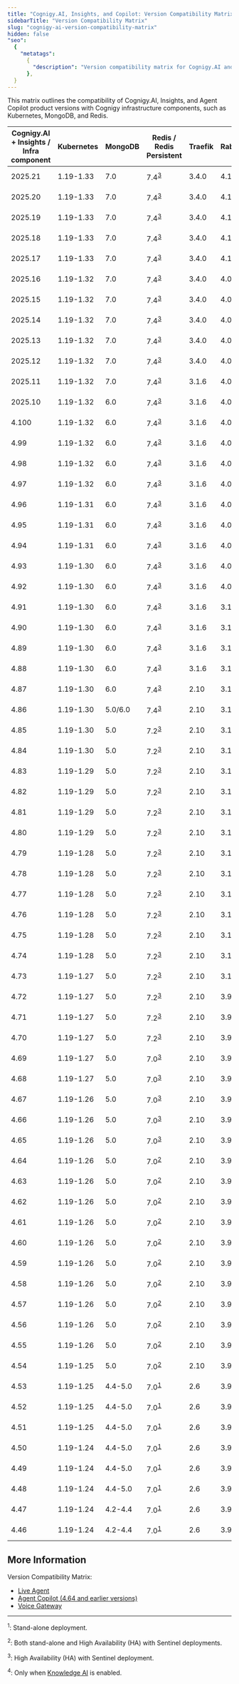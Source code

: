 ```yaml
---
title: "Cognigy.AI, Insights, and Copilot: Version Compatibility Matrix"
sidebarTitle: "Version Compatibility Matrix"
slug: "cognigy-ai-version-compatibility-matrix"
hidden: false
"seo":
  {
    "metatags":
      {
        "description": "Version compatibility matrix for Cognigy.AI and Infrastructure Components provides valuable insights and ensures seamless integration and upgrades for optimal performance.",
      },
  }
---
```



This matrix outlines the compatibility of Cognigy.AI, Insights, and Agent Copilot product versions with Cognigy infrastructure components,
such as Kubernetes, MongoDB, and Redis.

<InstallationOnPremCompatibilityMatrixNote />

| Cognigy.AI + Insights /<br/> Infra component | Kubernetes | MongoDB | Redis / Redis Persistent      | Traefik | RabbitMQ | Helm          | Qdrant                           |
| -------------------------------------------- | ---------- | ------- | ----------------------------- | ------- | -------- | ------------- | -------------------------------- |
| 2025.21                                      | 1.19-1.33  | 7.0     | 7.4<sup>[3](#footnote3)</sup> | 3.4.0   | 4.1      | 3.9 or higher | 1.15.4<sup>[4](#footnote4)</sup> |
| 2025.20                                      | 1.19-1.33  | 7.0     | 7.4<sup>[3](#footnote3)</sup> | 3.4.0   | 4.1      | 3.9 or higher | 1.13.4<sup>[4](#footnote4)</sup> |
| 2025.19                                      | 1.19-1.33  | 7.0     | 7.4<sup>[3](#footnote3)</sup> | 3.4.0   | 4.1      | 3.9 or higher | 1.13.4<sup>[4](#footnote4)</sup> |
| 2025.18                                      | 1.19-1.33  | 7.0     | 7.4<sup>[3](#footnote3)</sup> | 3.4.0   | 4.1      | 3.9 or higher | 1.13.4<sup>[4](#footnote4)</sup> |
| 2025.17                                      | 1.19-1.33  | 7.0     | 7.4<sup>[3](#footnote3)</sup> | 3.4.0   | 4.1      | 3.9 or higher | 1.13.4<sup>[4](#footnote4)</sup> |
| 2025.16                                      | 1.19-1.32  | 7.0     | 7.4<sup>[3](#footnote3)</sup> | 3.4.0   | 4.0      | 3.9 or higher | 1.13.4<sup>[4](#footnote4)</sup> |
| 2025.15                                      | 1.19-1.32  | 7.0     | 7.4<sup>[3](#footnote3)</sup> | 3.4.0   | 4.0      | 3.9 or higher | 1.13.4<sup>[4](#footnote4)</sup> |
| 2025.14                                      | 1.19-1.32  | 7.0     | 7.4<sup>[3](#footnote3)</sup> | 3.4.0   | 4.0      | 3.9 or higher | 1.13.4<sup>[4](#footnote4)</sup> |
| 2025.13                                      | 1.19-1.32  | 7.0     | 7.4<sup>[3](#footnote3)</sup> | 3.4.0   | 4.0      | 3.9 or higher | 1.8<sup>[4](#footnote4)</sup>    |
| 2025.12                                      | 1.19-1.32  | 7.0     | 7.4<sup>[3](#footnote3)</sup> | 3.4.0   | 4.0      | 3.9 or higher | 1.8<sup>[4](#footnote4)</sup>    |
| 2025.11                                      | 1.19-1.32  | 7.0     | 7.4<sup>[3](#footnote3)</sup> | 3.1.6   | 4.0      | 3.9 or higher | 1.8<sup>[4](#footnote4)</sup>    |
| 2025.10                                      | 1.19-1.32  | 6.0     | 7.4<sup>[3](#footnote3)</sup> | 3.1.6   | 4.0      | 3.9 or higher | 1.8<sup>[4](#footnote4)</sup>    |
| 4.100                                        | 1.19-1.32  | 6.0     | 7.4<sup>[3](#footnote3)</sup> | 3.1.6   | 4.0      | 3.9 or higher | 1.8<sup>[4](#footnote4)</sup>    |
| 4.99                                         | 1.19-1.32  | 6.0     | 7.4<sup>[3](#footnote3)</sup> | 3.1.6   | 4.0      | 3.9 or higher | 1.8<sup>[4](#footnote4)</sup>    |
| 4.98                                         | 1.19-1.32  | 6.0     | 7.4<sup>[3](#footnote3)</sup> | 3.1.6   | 4.0      | 3.9 or higher | 1.8<sup>[4](#footnote4)</sup>    |
| 4.97                                         | 1.19-1.32  | 6.0     | 7.4<sup>[3](#footnote3)</sup> | 3.1.6   | 4.0      | 3.9 or higher | 1.8<sup>[4](#footnote4)</sup>    |
| 4.96                                         | 1.19-1.31  | 6.0     | 7.4<sup>[3](#footnote3)</sup> | 3.1.6   | 4.0      | 3.9 or higher | 1.8<sup>[4](#footnote4)</sup>    |
| 4.95                                         | 1.19-1.31  | 6.0     | 7.4<sup>[3](#footnote3)</sup> | 3.1.6   | 4.0      | 3.9 or higher | 1.8<sup>[4](#footnote4)</sup>    |
| 4.94                                         | 1.19-1.31  | 6.0     | 7.4<sup>[3](#footnote3)</sup> | 3.1.6   | 4.0      | 3.9 or higher | 1.8<sup>[4](#footnote4)</sup>    |
| 4.93                                         | 1.19-1.30  | 6.0     | 7.4<sup>[3](#footnote3)</sup> | 3.1.6   | 4.0      | 3.9 or higher | 1.8<sup>[4](#footnote4)</sup>    |
| 4.92                                         | 1.19-1.30  | 6.0     | 7.4<sup>[3](#footnote3)</sup> | 3.1.6   | 4.0      | 3.9 or higher | 1.8<sup>[4](#footnote4)</sup>    |
| 4.91                                         | 1.19-1.30  | 6.0     | 7.4<sup>[3](#footnote3)</sup> | 3.1.6   | 3.13     | 3.9 or higher | 1.8<sup>[4](#footnote4)</sup>    |
| 4.90                                         | 1.19-1.30  | 6.0     | 7.4<sup>[3](#footnote3)</sup> | 3.1.6   | 3.13     | 3.9 or higher | 1.8<sup>[4](#footnote4)</sup>    |
| 4.89                                         | 1.19-1.30  | 6.0     | 7.4<sup>[3](#footnote3)</sup> | 3.1.6   | 3.13     | 3.9 or higher | 1.8<sup>[4](#footnote4)</sup>    |
| 4.88                                         | 1.19-1.30  | 6.0     | 7.4<sup>[3](#footnote3)</sup> | 3.1.6   | 3.13     | 3.9 or higher | 1.8<sup>[4](#footnote4)</sup>    |
| 4.87                                         | 1.19-1.30  | 6.0     | 7.4<sup>[3](#footnote3)</sup> | 2.10    | 3.13     | 3.9 or higher | 1.8<sup>[4](#footnote4)</sup>    |
| 4.86                                         | 1.19-1.30  | 5.0/6.0 | 7.4<sup>[3](#footnote3)</sup> | 2.10    | 3.13     | 3.9 or higher | 1.8<sup>[4](#footnote4)</sup>    |
| 4.85                                         | 1.19-1.30  | 5.0     | 7.2<sup>[3](#footnote3)</sup> | 2.10    | 3.13     | 3.9 or higher | 1.8<sup>[4](#footnote4)</sup>    |
| 4.84                                         | 1.19-1.30  | 5.0     | 7.2<sup>[3](#footnote3)</sup> | 2.10    | 3.13     | 3.9 or higher | 1.8<sup>[4](#footnote4)</sup>    |
| 4.83                                         | 1.19-1.29  | 5.0     | 7.2<sup>[3](#footnote3)</sup> | 2.10    | 3.13     | 3.9 or higher | 1.8<sup>[4](#footnote4)</sup>    |
| 4.82                                         | 1.19-1.29  | 5.0     | 7.2<sup>[3](#footnote3)</sup> | 2.10    | 3.13     | 3.9 or higher | 1.8<sup>[4](#footnote4)</sup>    |
| 4.81                                         | 1.19-1.29  | 5.0     | 7.2<sup>[3](#footnote3)</sup> | 2.10    | 3.13     | 3.9 or higher | 1.8<sup>[4](#footnote4)</sup>    |
| 4.80                                         | 1.19-1.29  | 5.0     | 7.2<sup>[3](#footnote3)</sup> | 2.10    | 3.13     | 3.9 or higher | 1.8<sup>[4](#footnote4)</sup>    |
| 4.79                                         | 1.19-1.28  | 5.0     | 7.2<sup>[3](#footnote3)</sup> | 2.10    | 3.13     | 3.9 or higher | 1.8<sup>[4](#footnote4)</sup>    |
| 4.78                                         | 1.19-1.28  | 5.0     | 7.2<sup>[3](#footnote3)</sup> | 2.10    | 3.13     | 3.9 or higher | 1.8<sup>[4](#footnote4)</sup>    |
| 4.77                                         | 1.19-1.28  | 5.0     | 7.2<sup>[3](#footnote3)</sup> | 2.10    | 3.13     | 3.9 or higher | 1.8<sup>[4](#footnote4)</sup>    |
| 4.76                                         | 1.19-1.28  | 5.0     | 7.2<sup>[3](#footnote3)</sup> | 2.10    | 3.13     | 3.9 or higher | 1.8<sup>[4](#footnote4)</sup>    |
| 4.75                                         | 1.19-1.28  | 5.0     | 7.2<sup>[3](#footnote3)</sup> | 2.10    | 3.12     | 3.9 or higher | 1.8<sup>[4](#footnote4)</sup>    |
| 4.74                                         | 1.19-1.28  | 5.0     | 7.2<sup>[3](#footnote3)</sup> | 2.10    | 3.12     | 3.9 or higher | 1.8<sup>[4](#footnote4)</sup>    |
| 4.73                                         | 1.19-1.27  | 5.0     | 7.2<sup>[3](#footnote3)</sup> | 2.10    | 3.12     | 3.9 or higher | 1.8<sup>[4](#footnote4)</sup>    |
| 4.72                                         | 1.19-1.27  | 5.0     | 7.2<sup>[3](#footnote3)</sup> | 2.10    | 3.9      | 3.9 or higher | 1.7<sup>[4](#footnote4)</sup>    |
| 4.71                                         | 1.19-1.27  | 5.0     | 7.2<sup>[3](#footnote3)</sup> | 2.10    | 3.9      | 3.9 or higher | 1.7<sup>[4](#footnote4)</sup>    |
| 4.70                                         | 1.19-1.27  | 5.0     | 7.2<sup>[3](#footnote3)</sup> | 2.10    | 3.9      | 3.9 or higher | 1.7<sup>[4](#footnote4)</sup>    |
| 4.69                                         | 1.19-1.27  | 5.0     | 7.0<sup>[3](#footnote3)</sup> | 2.10    | 3.9      | 3.9 or higher |                                  |
| 4.68                                         | 1.19-1.27  | 5.0     | 7.0<sup>[3](#footnote3)</sup> | 2.10    | 3.9      | 3.9 or higher |                                  |
| 4.67                                         | 1.19-1.26  | 5.0     | 7.0<sup>[3](#footnote3)</sup> | 2.10    | 3.9      | 3.9 or higher |                                  |
| 4.66                                         | 1.19-1.26  | 5.0     | 7.0<sup>[3](#footnote3)</sup> | 2.10    | 3.9      | 3.9 or higher |                                  |
| 4.65                                         | 1.19-1.26  | 5.0     | 7.0<sup>[3](#footnote3)</sup> | 2.10    | 3.9      | 3.9 or higher |                                  |
| 4.64                                         | 1.19-1.26  | 5.0     | 7.0<sup>[2](#footnote2)</sup> | 2.10    | 3.9      | 3.9 or higher |                                  |
| 4.63                                         | 1.19-1.26  | 5.0     | 7.0<sup>[2](#footnote2)</sup> | 2.10    | 3.9      | 3.9 or higher |                                  |
| 4.62                                         | 1.19-1.26  | 5.0     | 7.0<sup>[2](#footnote2)</sup> | 2.10    | 3.9      | 3.9 or higher |                                  |
| 4.61                                         | 1.19-1.26  | 5.0     | 7.0<sup>[2](#footnote2)</sup> | 2.10    | 3.9      | 3.9 or higher |                                  |
| 4.60                                         | 1.19-1.26  | 5.0     | 7.0<sup>[2](#footnote2)</sup> | 2.10    | 3.9      | 3.9 or higher |                                  |
| 4.59                                         | 1.19-1.26  | 5.0     | 7.0<sup>[2](#footnote2)</sup> | 2.10    | 3.9      | 3.9 or higher |                                  |
| 4.58                                         | 1.19-1.26  | 5.0     | 7.0<sup>[2](#footnote2)</sup> | 2.10    | 3.9      | 3.9 or higher |                                  |
| 4.57                                         | 1.19-1.26  | 5.0     | 7.0<sup>[2](#footnote2)</sup> | 2.10    | 3.9      | 3.9 or higher |                                  |
| 4.56                                         | 1.19-1.26  | 5.0     | 7.0<sup>[2](#footnote2)</sup> | 2.10    | 3.9      | 3.9 or higher |                                  |
| 4.55                                         | 1.19-1.26  | 5.0     | 7.0<sup>[2](#footnote2)</sup> | 2.10    | 3.9      | 3.9 or higher |                                  |
| 4.54                                         | 1.19-1.25  | 5.0     | 7.0<sup>[2](#footnote2)</sup> | 2.10    | 3.9      | 3.9 or higher |                                  |
| 4.53                                         | 1.19-1.25  | 4.4-5.0 | 7.0<sup>[1](#footnote1)</sup> | 2.6     | 3.9      | 3.8 or higher |                                  |
| 4.52                                         | 1.19-1.25  | 4.4-5.0 | 7.0<sup>[1](#footnote1)</sup> | 2.6     | 3.9      | 3.8 or higher |                                  |
| 4.51                                         | 1.19-1.25  | 4.4-5.0 | 7.0<sup>[1](#footnote1)</sup> | 2.6     | 3.9      | 3.8 or higher |                                  |
| 4.50                                         | 1.19-1.24  | 4.4-5.0 | 7.0<sup>[1](#footnote1)</sup> | 2.6     | 3.9      | 3.8 or higher |                                  |
| 4.49                                         | 1.19-1.24  | 4.4-5.0 | 7.0<sup>[1](#footnote1)</sup> | 2.6     | 3.9      | 3.8 or higher |                                  |
| 4.48                                         | 1.19-1.24  | 4.4-5.0 | 7.0<sup>[1](#footnote1)</sup> | 2.6     | 3.9      | 3.8 or higher |                                  |
| 4.47                                         | 1.19-1.24  | 4.2-4.4 | 7.0<sup>[1](#footnote1)</sup> | 2.6     | 3.9      | 3.8 or higher |                                  |
| 4.46                                         | 1.19-1.24  | 4.2-4.4 | 7.0<sup>[1](#footnote1)</sup> | 2.6     | 3.9      | 3.8 or higher |                                  |

## More Information

Version Compatibility Matrix:

- [Live Agent](/live-agent/installation/deployment/version-compatibility-matrix)
- [Agent Copilot (4.64 and earlier versions)](/agent-copilot/installation/version-compatibility-matrix)
- [Voice Gateway](/voice-gateway/installation/version-compatibility-matrix)

---

<sup id="footnote1">1</sup>: Stand-alone deployment.

<sup id="footnote2">2</sup>: Both stand-alone and High Availability (HA) with
Sentinel deployments.

<sup id="footnote3">3</sup>: High Availability (HA) with Sentinel deployment.

<sup id="footnote4">4</sup>: Only when [Knowledge
AI](/ai/agents/develop/knowledge-ai/overview) is enabled.
